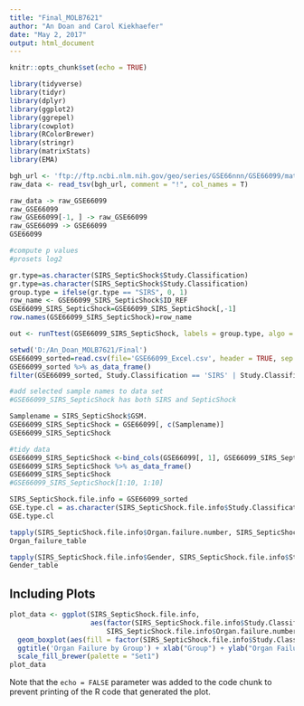 ```yaml
---
title: "Final_MOLB7621"
author: "An Doan and Carol Kiekhaefer"
date: "May 2, 2017"
output: html_document
---
```


```r
knitr::opts_chunk$set(echo = TRUE)
```
```r
library(tidyverse)
library(tidyr)
library(dplyr)
library(ggplot2)
library(ggrepel)
library(cowplot)
library(RColorBrewer)
library(stringr)
library(matrixStats)
library(EMA)
```

```r
bgh_url <- 'ftp://ftp.ncbi.nlm.nih.gov/geo/series/GSE66nnn/GSE66099/matrix/GSE66099_series_matrix.txt.gz'
raw_data <- read_tsv(bgh_url, comment = "!", col_names = T)
```

```r
raw_data -> raw_GSE66099
raw_GSE66099
raw_GSE66099[-1, ] -> raw_GSE66099
raw_GSE66099 -> GSE66099
GSE66099
```

```r
#compute p values
#prosets log2

gr.type=as.character(SIRS_SepticShock$Study.Classification)
gr.type=as.character(SIRS_SepticShock$Study.Classification)
group.type = ifelse(gr.type == "SIRS", 0, 1)
row_name <- GSE66099_SIRS_SepticShock$ID_REF
GSE66099_SIRS_SepticShock=GSE66099_SIRS_SepticShock[,-1]
row.names(GSE66099_SIRS_SepticShock)=row_name 

out <- runTtest(GSE66099_SIRS_SepticShock, labels = group.type, algo = "t.equalvar", typeFDR = "FDR-BH", plot = FALSE)

```

```r
setwd('D:/An_Doan_MOLB7621/Final')
GSE66099_sorted=read.csv(file='GSE66099_Excel.csv', header = TRUE, sep = ',') 
GSE66099_sorted %>% as_data_frame()
filter(GSE66099_sorted, Study.Classification == 'SIRS' | Study.Classification == 'Septic Shock') -> SIRS_SepticShock

#add selected sample names to data set
#GSE66099_SIRS_SepticShock has both SIRS and SepticShock

Samplename = SIRS_SepticShock$GSM.
GSE66099_SIRS_SepticShock = GSE66099[, c(Samplename)]
GSE66099_SIRS_SepticShock

#tidy data
GSE66099_SIRS_SepticShock <-bind_cols(GSE66099[, 1], GSE66099_SIRS_SepticShock)
GSE66099_SIRS_SepticShock %>% as_data_frame()
GSE66099_SIRS_SepticShock
#GSE66099_SIRS_SepticShock[1:10, 1:10]
```


```r
SIRS_SepticShock.file.info = GSE66099_sorted
GSE.type.cl = as.character(SIRS_SepticShock.file.info$Study.Classification)
GSE.type.cl

tapply(SIRS_SepticShock.file.info$Organ.failure.number, SIRS_SepticShock.file.info$Study.Classification, summary) -> Organ_failure_table
Organ_failure_table 

tapply(SIRS_SepticShock.file.info$Gender, SIRS_SepticShock.file.info$Study.Classification, summary) -> Gender_table
Gender_table 
```


## Including Plots



```r

plot_data <- ggplot(SIRS_SepticShock.file.info, 
                    aes(factor(SIRS_SepticShock.file.info$Study.Classification), 
                        SIRS_SepticShock.file.info$Organ.failure.number)) + 
  geom_boxplot(aes(fill = factor(SIRS_SepticShock.file.info$Study.Classification))) + 
  ggtitle('Organ Failure by Group') + xlab("Group") + ylab("Organ Failure") +
  scale_fill_brewer(palette = "Set1")
plot_data

```

Note that the `echo = FALSE` parameter was added to the code chunk to prevent printing of the R code that generated the plot.
